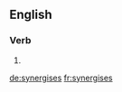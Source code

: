 ==English==

===Verb===
{{head|en|verb form}}

# {{en-third-person singular of|synergise}}

[[de:synergises]]
[[fr:synergises]]